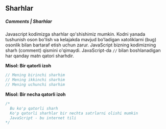 ## Sharhlar

##### Comments | Sharhlar

Javascript kodimizga sharhlar qo'shishimiz mumkin. Kodni yanada tushunish oson bo'lish va kelajakda mavjud bo'ladigan xatoliklarni (bug) osonlik bilan bartaraf etish uchun zarur. JavaScript bizning kodimizning sharh (comment) qismini o'qimaydi. JavaScript-da `//` bilan boshlanadigan har qanday matn qatori sharhdir.

**Misol: Bir qatorli izoh**

```js copy
// Mening birinchi sharhim
// Mening ikkinchi sharhim
// Mening uchunchi sharhim
```

**Misol: Bir necha qatorli izoh**

```js copy
/*
  Bu ko'p qatorli sharh
  Ko'p qatorli sharhlar bir nechta satrlarni olishi mumkin
  JavaScript - bu internet tili
*/
```
